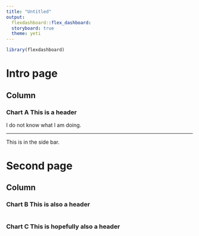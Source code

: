 ```yaml
---
title: "Untitled"
output: 
  flexdashboard::flex_dashboard:
  storyboard: true
  theme: yeti
---
```


```r
library(flexdashboard)
```

Intro page
======================================================================
Column {data-width=650}
-----------------------------------------------------------------------

### Chart A This is a header

I do not know what I am doing. 

***
This is in the side bar.

Second page 
======================================================================
Column {data-width=350}
-----------------------------------------------------------------------

### Chart B This is also a header

```r

```

### Chart C This is hopefully also a header

```r

```

